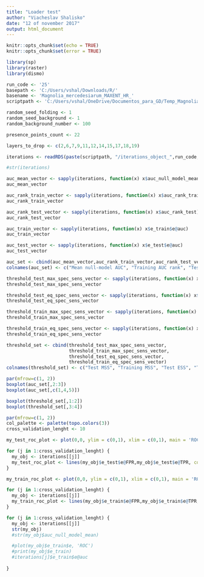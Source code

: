 ```yaml
---
title: "Loader test"
author: "Viacheslav Shalisko"
date: "12 of november 2017"
output: html_document
---
```


```r
knitr::opts_chunk$set(echo = TRUE)
knitr::opts_chunk$set(error = TRUE)

library(sp)
library(raster)
library(dismo)
```


```r
run_code <- '25'
basepath <- 'C:/Users/vshal/Downloads/R/'
basename <- 'Magnolia_mercedesiarum_MAXENT_HR_'
scriptpath <- 'C:/Users/vshal/OneDrive/Documentos_para_GD/Temp_Magnolia/test_run'

random_seed_folding <- 1
random_seed_background <- 1
random_background_number <- 100

presence_points_count <- 22

layers_to_drop <- c(2,6,7,9,11,12,14,15,17,18,19)
```


```r
iterations <- readRDS(paste(scriptpath, "/iterations_object_",run_code,".rds",sep=""))

#str(iterations)
```

```r
auc_mean_vector <- sapply(iterations, function(x) x$auc_null_model_mean)
auc_mean_vector

auc_rank_train_vector <- sapply(iterations, function(x) x$auc_rank_train)
auc_rank_train_vector

auc_rank_test_vector <- sapply(iterations, function(x) x$auc_rank_test)
auc_rank_test_vector

auc_train_vector <- sapply(iterations, function(x) x$e_train$e@auc)
auc_train_vector

auc_test_vector <- sapply(iterations, function(x) x$e_test$e@auc)
auc_test_vector

auc_set <- cbind(auc_mean_vector,auc_rank_train_vector,auc_rank_test_vector,auc_train_vector,auc_test_vector)
colnames(auc_set) <- c("Mean null-model AUC", "Training AUC rank", "Test AUC rank", "Training AUC", "Test AUC")

threshold_test_max_spec_sens_vector <- sapply(iterations, function(x) x$e_test$t$spec_sens)
threshold_test_max_spec_sens_vector

threshold_test_eq_spec_sens_vector <- sapply(iterations, function(x) x$e_test$t$equal_sens_spec)
threshold_test_eq_spec_sens_vector

threshold_train_max_spec_sens_vector <- sapply(iterations, function(x) x$e_train$t$spec_sens)
threshold_train_max_spec_sens_vector

threshold_train_eq_spec_sens_vector <- sapply(iterations, function(x) x$e_train$t$equal_sens_spec)
threshold_train_eq_spec_sens_vector

threshold_set <- cbind(threshold_test_max_spec_sens_vector,
                       threshold_train_max_spec_sens_vector,
                       threshold_test_eq_spec_sens_vector,
                       threshold_train_eq_spec_sens_vector)
colnames(threshold_set) <- c("Test MSS", "Training MSS", "Test ESS", "Training ESS")
```

```r
par(mfrow=c(1, 2))
boxplot(auc_set[,2:3])
boxplot(auc_set[,c(1,4,5)])

boxplot(threshold_set[,1:2])
boxplot(threshold_set[,3:4])
```

```r
par(mfrow=c(1, 2))
col_palette <- palette(topo.colors(3))
cross_validation_lenght <- 10

my_test_roc_plot <- plot(0,0, ylim = c(0,1), xlim = c(0,1), main = 'ROC test', ylab = 'TPR', xlab = 'FPR')

for (j in 1:cross_validation_lenght) {
  my_obj <- iterations[[j]]
  my_test_roc_plot <- lines(my_obj$e_test$e@FPR,my_obj$e_test$e@TPR, col = col_palette[j])
}

my_train_roc_plot <- plot(0,0, ylim = c(0,1), xlim = c(0,1), main = 'ROC train', ylab = 'TPR', xlab = 'FPR')

for (j in 1:cross_validation_lenght) {
  my_obj <- iterations[[j]]
  my_train_roc_plot <- lines(my_obj$e_train$e@FPR,my_obj$e_train$e@TPR, col = col_palette[j])
}

for (j in 1:cross_validation_lenght) {
  my_obj <- iterations[[j]]
  str(my_obj)
  #str(my_obj$auc_null_model_mean)

  #plot(my_obj$e_train$e, 'ROC')
  #print(my_obj$e_train)
  #iterations[j]$e_train$e@auc
  
}

```

